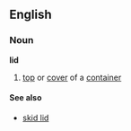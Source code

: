 ==English==
===Noun===
'''lid'''
#[[top]] or [[cover]] of a [[container]]

====See also====
*[[skid lid]]